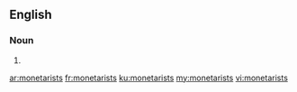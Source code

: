 ==English==

===Noun===
{{head|en}}

# {{plural of|monetarist}}

[[ar:monetarists]]
[[fr:monetarists]]
[[ku:monetarists]]
[[my:monetarists]]
[[vi:monetarists]]